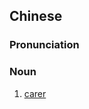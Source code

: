 {{also|照顾者}}
==Chinese==
{{zh-forms|s=照顾者|type=21}}

===Pronunciation===
{{zh-pron
|m=zhàogùzhě
|cat=n
}}

===Noun===
{{zh-noun}}

# [[carer]]